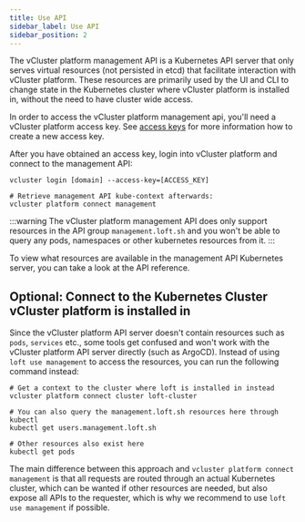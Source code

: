 ```yaml
---
title: Use API
sidebar_label: Use API
sidebar_position: 2
---
```


The vCluster platform management API is a Kubernetes API server that only serves virtual resources (not persisted in etcd) that facilitate interaction with vCluster platform.
These resources are primarily used by the UI and CLI to change state in the Kubernetes cluster where vCluster platform is installed in, without the need to have cluster wide access.

In order to access the vCluster platform management api, you'll need a vCluster platform access key. See [access keys](./authentication.mdx) for more information how to create a new access key.

After you have obtained an access key, login into vCluster platform and connect to the management API:

```
vcluster login [domain] --access-key=[ACCESS_KEY]

# Retrieve management API kube-context afterwards:
vcluster platform connect management
```

:::warning
The vCluster platform management API does only support resources in the API group `management.loft.sh` and you won't be able to query any pods, namespaces or other kubernetes resources from it.
:::

To view what resources are available in the management API Kubernetes server, you can take a look at the API reference.

## Optional: Connect to the Kubernetes Cluster vCluster platform is installed in

Since the vCluster platform API server doesn't contain resources such as `pods`, `services` etc., some tools get confused and won't work with the vCluster platform API server directly (such as ArgoCD). Instead of using `loft use management` to access the resources, you can run the following command instead:

```
# Get a context to the cluster where loft is installed in instead
vcluster platform connect cluster loft-cluster

# You can also query the management.loft.sh resources here through kubectl
kubectl get users.management.loft.sh

# Other resources also exist here
kubectl get pods
```

The main difference between this approach and `vcluster platform connect management` is that all requests are routed through an actual Kubernetes cluster, which can be wanted if other resources are needed, but also expose all APIs to the requester, which is why we recommend to use `loft use management` if possible.
